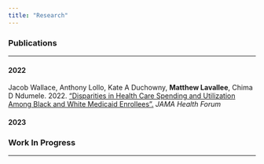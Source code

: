 ```yaml
---
title: "Research"
---
```


### Publications

------------------------------------------------------------------------

#### 2022

Jacob Wallace, Anthony Lollo, Kate A Duchowny, **Matthew Lavallee**, Chima D Ndumele. 2022. ["Disparities in Health Care Spending and Utilization Among Black and White Medicaid Enrollees".](https://jamanetwork.com/journals/jama-health-forum/fullarticle/2793285) *JAMA Health Forum* <br>

#### 2023

### Work In Progress

------------------------------------------------------------------------
